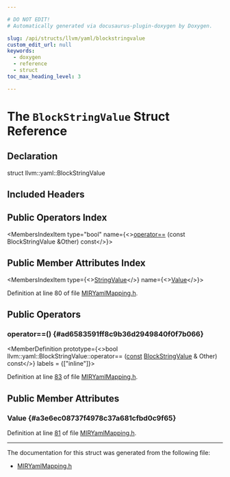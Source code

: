 ```yaml
---

# DO NOT EDIT!
# Automatically generated via docusaurus-plugin-doxygen by Doxygen.

slug: /api/structs/llvm/yaml/blockstringvalue
custom_edit_url: null
keywords:
  - doxygen
  - reference
  - struct
toc_max_heading_level: 3

---
```





# The `BlockStringValue` Struct Reference

<DoxygenPage pluginConfig={pluginConfig}>



## Declaration

<CodeBlock>struct llvm::yaml::BlockStringValue</CodeBlock>

## Included Headers

<IncludesList>
<IncludesListItem
  filePath="llvm/CodeGen/MIRYamlMapping.h"
  permalink="/docs/api/files/include/include/llvm/include/llvm/codegen/miryamlmapping-h"
  isLocal="true" />
</IncludesList>

## Public Operators Index

<MembersIndex>

<MembersIndexItem
  type="bool"
  name={<><a href="#ad6583591ff8c9b36d2949840f0f7b066">operator==</a> (const BlockStringValue &amp;Other) const</>}>
</MembersIndexItem>

</MembersIndex>

## Public Member Attributes Index

<MembersIndex>

<MembersIndexItem
  type={<><a href="/docs/api/structs/llvm/yaml/stringvalue">StringValue</a></>}
  name={<><a href="#a3e6ec08737f4978c37a681cfbd0c9f65">Value</a></>}>
</MembersIndexItem>

</MembersIndex>


Definition at line 80 of file <a href="/docs/api/files/include/include/llvm/include/llvm/codegen/miryamlmapping-h">MIRYamlMapping.h</a>.

<SectionDefinition>

## Public Operators

### operator==() {#ad6583591ff8c9b36d2949840f0f7b066}

<MemberDefinition
  prototype={<>bool llvm::yaml::BlockStringValue::operator== (<a href="/docs/api/files/lib/lib/target/lib/target/aarch64/aarch64promoteconstant-cpp/#a90f8350fecae261c25be85d38b451bff">const</a> <a href="/docs/api/structs/llvm/yaml/blockstringvalue">BlockStringValue</a> &amp; Other) const</>}
  labels = {["inline"]}>

Definition at line <a href="/docs/api/files/include/include/llvm/include/llvm/codegen/miryamlmapping-h/#l00083">83</a> of file <a href="/docs/api/files/include/include/llvm/include/llvm/codegen/miryamlmapping-h">MIRYamlMapping.h</a>.
</MemberDefinition>

</SectionDefinition>

<SectionDefinition>

## Public Member Attributes

### Value {#a3e6ec08737f4978c37a681cfbd0c9f65}

<MemberDefinition
  prototype="StringValue llvm::yaml::BlockStringValue::Value">

Definition at line <a href="/docs/api/files/include/include/llvm/include/llvm/codegen/miryamlmapping-h/#l00081">81</a> of file <a href="/docs/api/files/include/include/llvm/include/llvm/codegen/miryamlmapping-h">MIRYamlMapping.h</a>.
</MemberDefinition>

</SectionDefinition>

<hr/>

The documentation for this struct was generated from the following file:

<ul>
<li><a href="/docs/api/files/include/include/llvm/include/llvm/codegen/miryamlmapping-h">MIRYamlMapping.h</a></li>
</ul>

</DoxygenPage>

